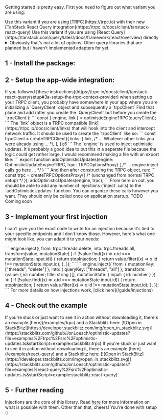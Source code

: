 Getting started is pretty easy. First you need to figure out what variant you are using:

<Codesplit>
  <Codesplit.TRPC>
    Use this variant if you are using [TRPC](https://trpc.io) with their new [TanStack React Query
    integration](https://trpc.io/docs/client/tanstack-react-query)
  </Codesplit.TRPC>
  <Codesplit.ReactQuery>
    Use this variant if you are using [React Query](https://tanstack.com/query/latest/docs/framework/react/overview)
    directly
  </Codesplit.ReactQuery>
</Codesplit>

<details>
  <summary>
    Obviously that's not a lot of options. Other query libraries that are planned but I haven't implemented adapters for
    yet:
  </summary>
  - Tanstack Query with other frameworks:
    - [Vue Query](https://tanstack.com/query/latest/docs/framework/vue/overview)
    - [Solid Query](https://tanstack.com/query/latest/docs/framework/solid/overview) 
    - [Svelte  Query](https://tanstack.com/query/latest/docs/framework/svelte/overview)
    - [SWR](https://swr.vercel.app/)
    - [RTK-Query](https://redux-toolkit.js.org/tutorials/rtk-query)
    - Maybe [react-query-kit](https://github.com/HuolalaTech/react-query-kit)? IDK, haven't looked into it deeply but seems like a good fit at first glance.
    - TRPC with other integrations besides TanStack React Query  integration](https://trpc.io/docs/client/tanstack-react-query) If any of these would be useful to you, please [let me know](/feedback)!
</details>

## 1 - Install the package:

<Codesplit>
  <Codesplit.TRPC>
    <NpmInstall packageName="@optimistic-updates/trpc" />
  </Codesplit.TRPC>
  <Codesplit.ReactQuery>
    <NpmInstall packageName="@optimistic-updates/react-query" />
  </Codesplit.ReactQuery>
</Codesplit>

## 2 - Setup the app-wide integration:

<Codesplit>
  <Codesplit.TRPC>
    If you followed [these instructions](https://trpc.io/docs/client/tanstack-react-query/setup#3a-setup-the-trpc-context-provider) when setting up your TRPC client, you probably have somewhere in your app where you are initializing a `QueryClient` object and subsequently a `trpcClient`  Find that place and add (after you create the `QueryClient` but before you create the `trpcClient`):
    ```
    const { engine, link } = optimisticEngineTRPC(queryClient);
    ```
    The `link` object is a TRPC compatible [link](https://trpc.io/docs/client/links) that will hook into the client and intercept network traffic.  It should be used to create the `trpcClient` like so:
    ```
      const trpcClient = createTRPCClient<AppRouter>({
        links: [
          link,
          /* ... Whatever other links you were already using ... */,
        ],
      });6
    ```
    The `engine` is used to inject optimistic updates.  It's probably a good idea to put this in a separate file because the logic could get rather large.  I would recommend making a file with an export like:
    ```
      export function addOptimisticUpdates(engine: OptimisticUpdateEngineTRPC, trpc: TRPCOptionsProxy<AppRouter>) {
        /* ... engine.inject calls go here ... */
      }
    ```
    And then after constructing the TRPC object, run:
    ```
      const trpc = createTRPCOptionsProxy<AppRouter>({
        /* (unchanged from normal TRPC setup) */
      });
      addOptimisticUpdates(engine, trpc);
    ```
    From here on out, you should be able to add any number of injections (`inject` calls) to the `addOptimisticUpdates` function.  You can organize these calls however you want.  They should only be called once on application startup.
  </Codesplit.TRPC>
  <Codesplit.ReactQuery>
    TODO Coming soon
  </Codesplit.ReactQuery>
</Codesplit>

## 3 - Implement your first injection

I can't give you the exact code to write for an injection because it's tied to your specific endpoints and I don't know those. However, here's what one might look like, you can adapt it to your needs:

<Codesplit>
  <Codesplit.TRPC>
    ```
      engine.inject({
        from: trpc.threads.delete,
        into: trpc.threads.all,
        transform(value, mutationState) {
          if (!value.find((x) => x.id === mutationState.input.id)) {
            return stopInjection;
          }
          return value.filter((x) => x.id !== mutationState.input.id);
        },
      });
    ```
  </Codesplit.TRPC>
  <Codesplit.ReactQuery>
    ```
      engine.inject({
        from: { mutationKey: ["threads", "delete"] },
        into: { queryKey: ["threads", "all"] },
        transform: (value: { id: number; title: string }[], mutationState: { input: { id: number } }) => {
          if (!value.find((x) => x.id === mutationState.input.id)) {
            return stopInjection;
          }
          return value.filter((x) => x.id !== mutationState.input.id);
        },
      });
    ```
  </Codesplit.ReactQuery>
</Codesplit>
For more details on how injections work, [click here](/guide/injections)

## 4 - Check out the example

<Codesplit>
  <Codesplit.TRPC>
    If you're stuck or just want to see it in action without downloading it, there's an example [here](/examples/trpc)
    and a Stackblitz here: [![Open in
    StackBlitz](https://developer.stackblitz.com/img/open_in_stackblitz.svg)](https://stackblitz.com/github/JonLoesch/optimistic-updates?file=examples%2Ftrpc%2Fsrc%2Foptimistic-updates.ts&startScript=example:stackblitz:trpc)
  </Codesplit.TRPC>
  <Codesplit.ReactQuery>
    If you're stuck or just want to see it in action without downloading it, there's an example
    [here](/examples/react-query) and a Stackblitz here: [![Open in
    StackBlitz](https://developer.stackblitz.com/img/open_in_stackblitz.svg)](https://stackblitz.com/github/JonLoesch/optimistic-updates?file=examples%react-query%2Fsrc%2Foptimistic-updates.ts&startScript=example:stackblitz:react-query)
  </Codesplit.ReactQuery>
</Codesplit>

## 5 - Further reading

Injections are the core of this library.  Read [here](/guide/injections) for more information on what is possible with them. Other than that, cheers!  You're done with setup :)
